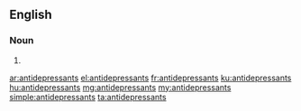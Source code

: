 {{also|anti-depressants}}
==English==

===Noun===
{{head|en|noun plural form}}

# {{plural of|antidepressant|lang=en}}

[[ar:antidepressants]]
[[el:antidepressants]]
[[fr:antidepressants]]
[[ku:antidepressants]]
[[hu:antidepressants]]
[[mg:antidepressants]]
[[my:antidepressants]]
[[simple:antidepressants]]
[[ta:antidepressants]]